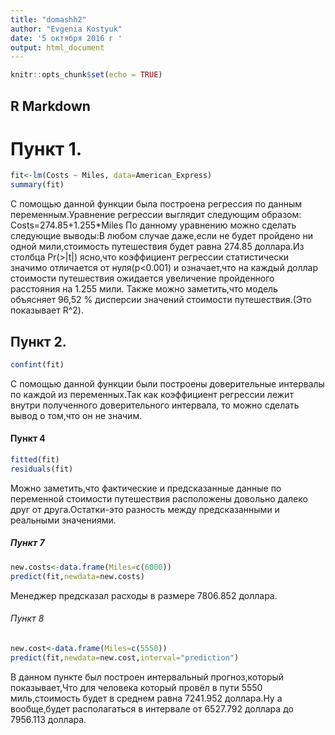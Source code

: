 ---
title: "domashh2"
author: "Evgenia Kostyuk"
date: '5 октября 2016 г '
output: html_document
---

```{r setup, include=FALSE}
knitr::opts_chunk$set(echo = TRUE)
```

## R Markdown

# Пункт 1.
```{r American_Express}
fit<-lm(Costs ~ Miles, data=American_Express)
summary(fit)
```




С помощью данной функции была построена регрессия по данным переменным.Уравнение регрессии выглядит следующим образом:
Costs=274.85+1.255*Miles
По данному уравнению можно сделать следующие выводы:В любом случае даже,если не будет пройдено ни одной мили,стоимость путешествия будет равна 274.85 доллара.Из столбца Pr(>|t|) ясно,что коэффициент регрессии статистически значимо отличается от нуля(p<0.001) и означает,что на каждый доллар стоимости путешествия ожидается увеличение пройденного расстояния на 1.255 мили.
Также можно заметить,что модель объясняет 96,52 % дисперсии значений стоимости путешествия.(Это показывает R^2).

## Пункт 2.

```{r fit}
confint(fit)
```

C помощью данной функции были построены доверительные интервалы по каждой из переменных.Так как коэффициент регрессии лежит внутри полученного доверительного интервала, то можно сделать вывод о том,что он не значим.


#### Пункт 4

```{r}
fitted(fit)
residuals(fit)
```

Можно заметить,что фактические и предсказанные данные по переменной стоимости путешествия расположены довольно далеко друг от друга.Остатки-это разность между предсказанными и реальными значениями.

##### Пункт 7

```{r}
new.costs<-data.frame(Miles=c(6000))
predict(fit,newdata=new.costs)
```

Менеджер предсказал расходы в размере 7806.852 доллара.

###### Пункт 8 

```{r}
new.cost<-data.frame(Miles=c(5550))
predict(fit,newdata=new.cost,interval="prediction")
```

В данном пункте был построен интервальный прогноз,который показывает,Что для человека который провёл в пути 5550 миль,стоимость будет в среднем равна 7241.952 доллара.Ну а вообще,будет располагаться в интервале от 6527.792 доллара до 7956.113 доллара.
